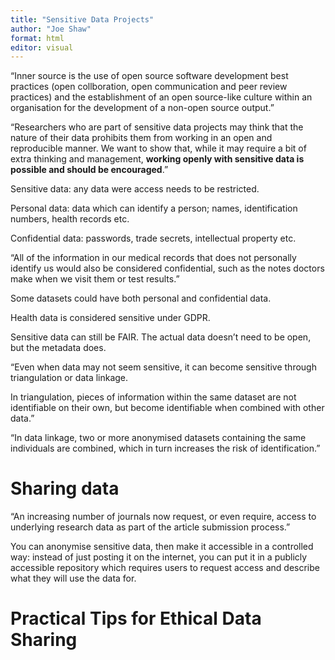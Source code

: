 ```yaml
---
title: "Sensitive Data Projects"
author: "Joe Shaw"
format: html
editor: visual
---
```


"Inner source is the use of open source software development best practices (open collboration, open communication and peer review practices) and the establishment of an open source-like culture within an organisation for the development of a non-open source output."

"Researchers who are part of sensitive data projects may think that the nature of their data prohibits them from working in an open and reproducible manner. We want to show that, while it may require a bit of extra thinking and management, **working openly with sensitive data is possible and should be encouraged**."

Sensitive data: any data were access needs to be restricted.

Personal data: data which can identify a person; names, identification numbers, health records etc.

Confidential data: passwords, trade secrets, intellectual property etc.

"All of the information in our medical records that does not personally identify us would also be considered confidential, such as the notes doctors make when we visit them or test results."

Some datasets could have both personal and confidential data.

Health data is considered sensitive under GDPR.

Sensitive data can still be FAIR. 
The actual data doesn't need to be open, but the metadata does.

"Even when data may not seem sensitive, it can become sensitive through triangulation or data linkage.

In triangulation, pieces of information within the same dataset are not identifiable on their own, but become identifiable when combined with other data."

"In data linkage, two or more anonymised datasets containing the same individuals are combined, which in turn increases the risk of identification."

# Sharing data

"An increasing number of journals now request, or even require, access to underlying research data as part of the article submission process."

You can anonymise sensitive data, then make it accessible in a controlled way: instead of just posting it on the internet, you can put it in a publicly accessible repository which requires users to request access and describe what they will use the data for.

# Practical Tips for Ethical Data Sharing




















